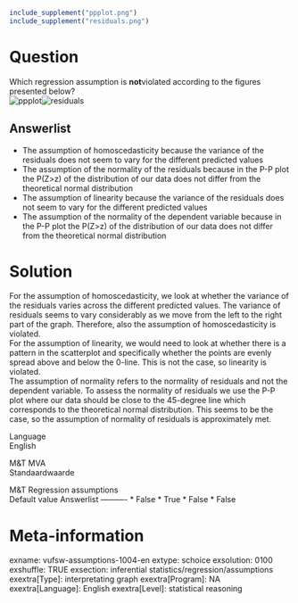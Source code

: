 ```r
include_supplement("ppplot.png")
include_supplement("residuals.png")
```

Question
========
Which regression assumption is **not**violated according to the figures
presented below?  
<img src="ppplot.png" class="fr-fic fr-dii tvcss_2" alt="ppplot" /><img src="residuals.png" class="fr-fic fr-dii tvcss_3"
alt="residuals" />

Answerlist
----------
* The assumption of homoscedasticity because the variance of the residuals
  does not seem to vary for the different predicted values
* The assumption of the normality of the residuals because in the P-P plot
  the P(Z&gt;z) of the distribution of our data does not differ from the
  theoretical normal distribution
* The assumption of linearity because the variance of the residuals does
  not seem to vary for the different predicted values
* The assumption of the normality of the dependent variable because in the
  P-P plot the P(Z&gt;z) of the distribution of our data does not differ
  from the theoretical normal distribution

Solution
========





For the assumption of homoscedasticity, we look at whether the variance
of the residuals varies across the different predicted values. The
variance of residuals seems to vary considerably as we move from the
left to the right part of the graph. Therefore, also the assumption of
homoscedasticity is violated.  
For the assumption of linearity, we would need to look at whether there
is a pattern in the scatterplot and specifically whether the points are
evenly spread above and below the 0-line. This is not the case, so
linearity is violated.  
The assumption of normality refers to the normality of residuals and not
the dependent variable. To assess the normality of residuals we use the
P-P plot where our data should be close to the 45-degree line which
corresponds to the theoretical normal distribution. This seems to be the
case, so the assumption of normality of residuals is approximately met.





Language  
English

M&T MVA  
Standaardwaarde

M&T Regression assumptions  
Default value
Answerlist
----------
* False
* True
* False
* False

Meta-information
================
exname: vufsw-assumptions-1004-en
extype: schoice
exsolution: 0100
exshuffle: TRUE
exsection: inferential statistics/regression/assumptions
exextra[Type]: interpretating graph
exextra[Program]: NA
exextra[Language]: English
exextra[Level]: statistical reasoning

